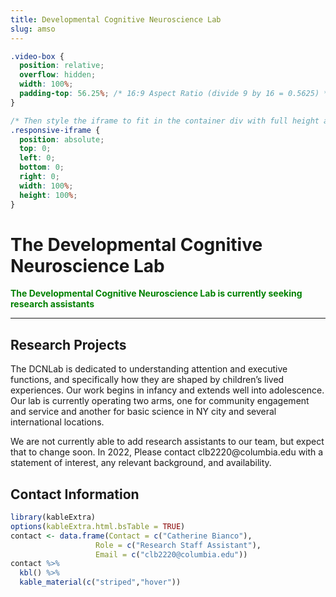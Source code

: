 ```yaml
---
title: Developmental Cognitive Neuroscience Lab 
slug: amso
---
```


```css
.video-box {
  position: relative;
  overflow: hidden;
  width: 100%;
  padding-top: 56.25%; /* 16:9 Aspect Ratio (divide 9 by 16 = 0.5625) */
}

/* Then style the iframe to fit in the container div with full height and width */
.responsive-iframe {
  position: absolute;
  top: 0;
  left: 0;
  bottom: 0;
  right: 0;
  width: 100%;
  height: 100%;
}
```

# The Developmental Cognitive Neuroscience Lab 

<span style="color:green">
**The Developmental Cognitive Neuroscience Lab is currently seeking research assistants**
</span>

***

## Research Projects

The DCNLab is dedicated to understanding attention and executive functions, and specifically how they are shaped by children’s lived experiences. Our work begins in infancy and extends well into adolescence. Our lab is currently operating two arms, one for community engagement and service and another for basic science in NY city and several international locations.

We are not currently able to add research assistants to our team, but expect that to change soon. In 2022, Please contact clb2220@columbia.edu with a statement of interest, any relevant background, and availability.

## Contact Information


```r
library(kableExtra)
options(kableExtra.html.bsTable = TRUE)
contact <- data.frame(Contact = c("Catherine Bianco"),
                   Role = c("Research Staff Assistant"),
                   Email = c("clb2220@columbia.edu"))
contact %>%
  kbl() %>%
  kable_material(c("striped","hover"))
                   
                   
```

